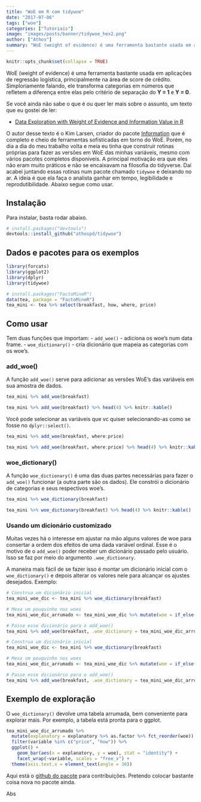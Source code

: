 ```yaml
---
title: "WoE em R com tidywoe"
date: "2017-07-06"
tags: ["woe"]
categories: ["Tutoriais"]
image: "images/posts/banner/tidywoe_hex2.png"
author: ["Athos"]
summary: "WoE (weight of evidence) é uma ferramenta bastante usada em aplicações de regressão logística, principalmente na área de score de crédito. O pacote tidywoe oferece uma interface simples para facilitar essa tarefa."
---
```


```r
knitr::opts_chunk$set(collapse = TRUE)
```

WoE (weight of evidence) é uma ferramenta bastante usada em aplicações de regressão logística, principalmente na área de score de crédito. Simploriamente falando, ele transforma categorias em números que refletem a diferença entre elas pelo critério de separação do **Y = 1** e **Y = 0**.

Se você ainda não sabe o que é ou quer ler mais sobre o assunto, um texto que eu gostei de ler:

- [Data Exploration with Weight of Evidence and Information Value in R](http://multithreaded.stitchfix.com/blog/2015/08/13/weight-of-evidence/)

O autor desse texto é o Kim Larsen, criador do pacote [Information](https://cran.r-project.org/web/packages/Information/index.html) que é completo e cheio de ferramentas sofisticadas em torno do WoE. Porém, no dia a dia do meu trabalho volta e meia eu tinha que construir rotinas próprias para fazer as versões em WoE das minhas variáveis, mesmo com vários pacotes completos disponíveis. A principal motivação era que eles não eram muito práticos e não se encaixavam na filosofia do tidyverse. Daí acabei juntando essas rotinas num pacote chamado `tidywoe` e deixando no ar. A ideia é que ela faça o analista ganhar em tempo, legibilidade e reprodutibilidade. Abaixo segue como usar.

## Instalação

Para instalar, basta rodar abaixo.

```r
# install.packages("devtools")
devtools::install_github("athospd/tidywoe")
```

## Dados e pacotes para os exemplos

```r
library(forcats)
library(ggplot2)
library(dplyr)
library(tidywoe)

# install.packages("FactoMineR")
data(tea, package = "FactoMineR")
tea_mini <- tea %>% select(breakfast, how, where, price)
```

## Como usar

Tem duas funções que importam:
- `add_woe()` - adiciona os woe's num data frame.
- `woe_dictionary()` - cria dicionário que mapeia as categorias com os woe's.

### add_woe()

A função `add_woe()` serve para adicionar as versões WoE's das variáveis em sua amostra de dados.

```r
tea_mini %>% add_woe(breakfast)
```

```r
tea_mini %>% add_woe(breakfast) %>% head(4) %>% knitr::kable()
```

Você pode selecionar as variáveis que vc quiser selecionando-as como se fosse no `dplyr::select()`.

```r
tea_mini %>% add_woe(breakfast, where:price)
```

```r
tea_mini %>% add_woe(breakfast, where:price) %>% head(4) %>% knitr::kable()
```



### woe_dictionary()

A função `woe_dictionary()` é uma das duas partes necessárias para fazer o `add_woe()` funcionar (a outra parte são os dados). Ele constrói o dicionário de categorias e seus respectivos woe's.

```r
tea_mini %>% woe_dictionary(breakfast)
```

```r
tea_mini %>% woe_dictionary(breakfast) %>% head(4) %>% knitr::kable()
```


### Usando um dicionário customizado

Muitas vezes há o interesse em ajustar na mão alguns valores de woe para consertar a ordem dos efeitos de uma dada variável ordinal. Esse é o motivo de o `add_woe()` poder receber um dicionário passado pelo usuário. Isso se faz por meio do argumento `.woe_dictionary`.

A maneira mais fácil de se fazer isso é montar um dicionário inicial com o `woe_dictionary()` e depois alterar os valores nele para alcançar os ajustes desejados. Exemplo:

```r
# Construa um dicionário inicial
tea_mini_woe_dic <- tea_mini %>% woe_dictionary(breakfast)

# Mexa um pouquinho nos woes
tea_mini_woe_dic_arrumado <- tea_mini_woe_dic %>% mutate(woe = if_else(explanatory == "p_unknown", 0, woe))

# Passe esse dicionário para o add_woe()
tea_mini %>% add_woe(breakfast, .woe_dictionary = tea_mini_woe_dic_arrumado)
```


```r
# Construa um dicionário inicial
tea_mini_woe_dic <- tea_mini %>% woe_dictionary(breakfast)

# Mexa um pouquinho nos woes
tea_mini_woe_dic_arrumado <- tea_mini_woe_dic %>% mutate(woe = if_else(explanatory == "p_unknown", 0, woe))

# Passe esse dicionário para o add_woe()
tea_mini %>% add_woe(breakfast, .woe_dictionary = tea_mini_woe_dic_arrumado) %>% head(4) %>% knitr::kable()
```

## Exemplo de exploração

O `woe_dictionary()` devolve uma tabela arrumada, bem conveniente para explorar mais. Por exemplo, a tabela está pronta para o ggplot.

```r
tea_mini_woe_dic_arrumado %>%
  mutate(explanatory = explanatory %>% as.factor %>% fct_reorder(woe)) %>%
  filter(variable %in% c("price", "how")) %>%
  ggplot() +
    geom_bar(aes(x = explanatory, y = woe), stat = "identity") +
    facet_wrap(~variable, scales = "free_x") +
  theme(axis.text.x = element_text(angle = 30))
```


Aqui está o [github do pacote](https://github.com/Athospd/tidywoe) para contribuições. Pretendo colocar bastante coisa nova no pacote ainda.

Abs
